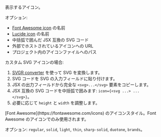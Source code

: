 <ResponseField name="icon" type="string">
  表示するアイコン。
  
  オプション:
  - [Font Awesome icon](https://fontawesome.com/icons) の名前
  - [Lucide icon](https://lucide.dev/icons) の名前
  - 中括弧で囲んだ JSX 互換の SVG コード
  - 外部でホストされているアイコンへの URL
  - プロジェクト内のアイコンファイルへのパス
  
  カスタム SVG アイコンの場合:
  1. [SVGR converter](https://react-svgr.com/playground/) を使って SVG を変換します。
  1. SVG コードを SVG の入力フィールドに貼り付けます。
  2. JSX の出力フィールドから完全な `<svg>...</svg>` 要素をコピーします。
  3. JSX 互換の SVG コードを中括弧で囲みます: `icon={<svg ...> ... </svg>}`。
  4. 必要に応じて `height` と `width` を調整します。
</ResponseField>

<ResponseField name="iconType" type="string">
  [Font Awesome](https://fontawesome.com/icons) のアイコンスタイル。Font Awesome のアイコンでのみ使用されます。 
  
  オプション: `regular`, `solid`, `light`, `thin`, `sharp-solid`, `duotone`, `brands`。
</ResponseField>